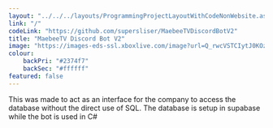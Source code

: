 ```yaml
---
layout: "../../../layouts/ProgrammingProjectLayoutWithCodeNonWebsite.astro"
link: "/"
codeLink: "https://github.com/supersliser/MaebeeTVDiscordBotV2"
title: "MaebeeTV Discord Bot V2"
image: "https://images-eds-ssl.xboxlive.com/image?url=Q_rwcVSTCIytJ0KOzcjWTYl.n38D8jlKWXJx7NRJmQKBAEDCgtTAQ0JS02UoaiwRCHTTX1RAopljdoYpOaNfVf5nBNvbwGfyR5n4DAs0DsOwxSO9puiT_GgKqinHT8HsW8VYeiiuU1IG3jY69EhnsQ--&format=source"
colour: 
    backPri: "#2374f7"
    backSec: "#ffffff"
featured: false
---
```



<div class="hContainer" style="padding-bottom: 5%;">

<section>
This was made to act as an interface for the company to access the database without the direct use of SQL. The database is setup in supabase while the bot is used in C#
</section>

</div>